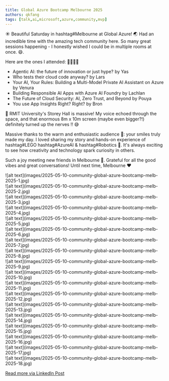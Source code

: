 ```yaml
---
title: Global Azure Bootcamp Melbourne 2025
authors: qkfang
tags: [talk,ai,microsoft,azure,community,mvp]
---
```


☀️ Beautiful Saturday in hashtag#Melbourne at Global Azure! 🌏 Had an incredible time with the amazing tech community here. So many great sessions happening - I honestly wished I could be in multiple rooms at once. 😄. 

Here are the ones I attended: 👩‍💻👨‍💻
- Agentic AI: the future of innovation or just hype? by Yas
- Who tests their cloud code anyway? by Lars
- Your AI, Your Rules: Building a Multi-Model Private AI Assistant on Azure by Venura
- Building Responsible AI Apps with Azure AI Foundry by Lachlan
- The Future of Cloud Security: AI, Zero Trust, and Beyond by Pouya
- You use App Insights Right? Right? by Bron

🎤 RMIT University's Storey Hall is massive! My voice echoed through the space, and that enormous 8m x 10m screen (maybe even bigger?!) definitely turned up the nerves !! 😅

Massive thanks to the warm and enthusiastic audience 🙌: your smiles truly made my day. I loved sharing my story and hands-on experience of hashtag#LEGO hashtag#AzureAI & hashtag#Robotics 🤖. It's always exciting to see how creativity and technology spark curiosity in others.

Such a joy meeting new friends in Melbourne 🤝. Grateful for all the good vibes and great conversations! Until next time, Melbourne ❤️

<div className="img-grid">
  <div className="img-item">
    ![alt text](images/2025-05-10-community-global-azure-bootcamp-melb-2025-1.jpg)
  </div>
  <div className="img-item">
    ![alt text](images/2025-05-10-community-global-azure-bootcamp-melb-2025-2.jpg)
  </div>
  <div className="img-item">
    ![alt text](images/2025-05-10-community-global-azure-bootcamp-melb-2025-3.jpg)
  </div>
  <div className="img-item">
    ![alt text](images/2025-05-10-community-global-azure-bootcamp-melb-2025-4.jpg)
  </div>
  <div className="img-item">
    ![alt text](images/2025-05-10-community-global-azure-bootcamp-melb-2025-5.jpg)
  </div>
  <div className="img-item">
    ![alt text](images/2025-05-10-community-global-azure-bootcamp-melb-2025-6.jpg)
  </div>
  <div className="img-item">
    ![alt text](images/2025-05-10-community-global-azure-bootcamp-melb-2025-7.jpg)
  </div>
  <div className="img-item">
    ![alt text](images/2025-05-10-community-global-azure-bootcamp-melb-2025-8.jpg)
  </div>
  <div className="img-item">
    ![alt text](images/2025-05-10-community-global-azure-bootcamp-melb-2025-9.jpg)
  </div>
  <div className="img-item">
    ![alt text](images/2025-05-10-community-global-azure-bootcamp-melb-2025-10.jpg)
  </div>
  <div className="img-item">
    ![alt text](images/2025-05-10-community-global-azure-bootcamp-melb-2025-11.jpg)
  </div>
  <div className="img-item">
    ![alt text](images/2025-05-10-community-global-azure-bootcamp-melb-2025-12.jpg)
  </div>
  <div className="img-item">
    ![alt text](images/2025-05-10-community-global-azure-bootcamp-melb-2025-13.jpg)
  </div>
  <div className="img-item">
    ![alt text](images/2025-05-10-community-global-azure-bootcamp-melb-2025-14.jpg)
  </div>
  <div className="img-item">
    ![alt text](images/2025-05-10-community-global-azure-bootcamp-melb-2025-15.jpg)
  </div>
  <div className="img-item">
    ![alt text](images/2025-05-10-community-global-azure-bootcamp-melb-2025-16.jpg)
  </div>
  <div className="img-item">
    ![alt text](images/2025-05-10-community-global-azure-bootcamp-melb-2025-17.jpg)
  </div>
  <div className="img-item">
    ![alt text](images/2025-05-10-community-global-azure-bootcamp-melb-2025-18.jpg)
  </div>
</div>

<a href="https://www.linkedin.com/posts/qkfang_melbourne-lego-azureai-activity-7326946003868155904-AwLC" target="_blank">Read more via LinkedIn Post</a>

